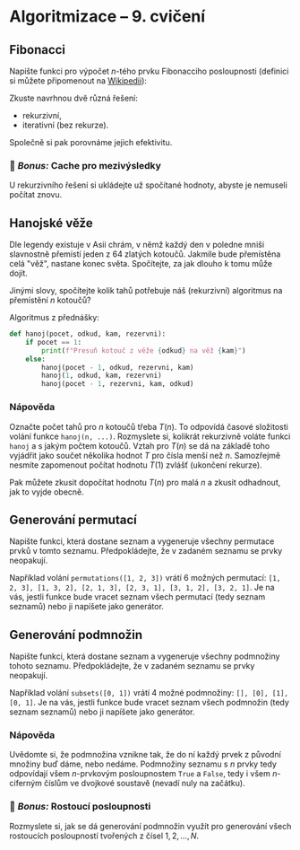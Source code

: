 
<Head>
  <title>Cvičení NPRG030 – Programování 1 – Michal Töpfer</title>
</Head>

# Algoritmizace – 9. cvičení

## Fibonacci

Napište funkci pro výpočet $n$-tého prvku Fibonacciho posloupnosti (definici si můžete připomenout na [Wikipedii](https://cs.wikipedia.org/wiki/Fibonacciho_posloupnost)):

Zkuste navrhnou dvě různá řešení:

* rekurzivní,
* iterativní (bez rekurze).

Společně si pak porovnáme jejich efektivitu.

### 🦉 *Bonus:* Cache pro mezivýsledky

U rekurzivního řešení si ukládejte už spočítané hodnoty, abyste je nemuseli počítat znovu.

## Hanojské věže

Dle legendy existuje v Asii chrám, v němž každý den v poledne mniši slavnostně přemístí jeden z 64 zlatých kotoučů. Jakmile bude přemístěna celá "věž", nastane konec světa. Spočítejte, za jak dlouho k tomu může dojít.

Jinými slovy, spočítejte kolik tahů potřebuje náš (rekurzivní) algoritmus na přemístění $n$ kotoučů?

Algoritmus z přednášky:

```py
def hanoj(pocet, odkud, kam, rezervni):
    if pocet == 1:
        print(f"Presuň kotouč z věže {odkud} na věž {kam}")
    else:
        hanoj(pocet - 1, odkud, rezervni, kam)
        hanoj(1, odkud, kam, rezervni)
        hanoj(pocet - 1, rezervni, kam, odkud)
```

### Nápověda

Označte počet tahů pro $n$ kotoučů třeba $T(n)$. To odpovídá časové složitosti volání funkce `hanoj(n, ...)`.
Rozmyslete si, kolikrát rekurzivně voláte funkci `hanoj` a s jakým počtem kotoučů. Vztah pro $T(n)$ se dá na základě toho vyjádřit jako součet několika hodnot $T$ pro čísla menší než $n$. Samozřejmě nesmíte zapomenout počítat hodnotu $T(1)$ zvlášť (ukončení rekurze).

Pak můžete zkusit dopočítat hodnotu $T(n)$ pro malá $n$ a zkusit odhadnout, jak to vyjde obecně.

## Generování permutací

Napište funkci, která dostane seznam a vygeneruje všechny permutace prvků v tomto seznamu. Předpokládejte, že v zadaném seznamu se prvky neopakují.

Například volání `permutations([1, 2, 3])` vrátí 6 možných permutací: `[1, 2, 3], [1, 3, 2], [2, 1, 3], [2, 3, 1], [3, 1, 2], [3, 2, 1]`. Je na vás, jestli funkce bude vracet seznam všech permutací (tedy seznam seznamů) nebo ji napíšete jako generátor.

## Generování podmnožin

Napište funkci, která dostane seznam a vygeneruje všechny podmnožiny tohoto seznamu. Předpokládejte, že v zadaném seznamu se prvky neopakují.

Například volání `subsets([0, 1])` vrátí 4 možné podmnožiny: `[], [0], [1], [0, 1]`. Je na vás, jestli funkce bude vracet seznam všech podmnožin (tedy seznam seznamů) nebo ji napíšete jako generátor.

### Nápověda

Uvědomte si, že podmnožina vznikne tak, že do ní každý prvek z původní množiny buď dáme, nebo nedáme. Podmnožiny seznamu s $n$ prvky tedy odpovídají všem $n$-prvkovým posloupnostem `True` a `False`, tedy i všem $n$-ciferným číslům ve dvojkové soustavě (nevadí nuly na začátku).

### 🦉 *Bonus:* Rostoucí posloupnosti

Rozmyslete si, jak se dá generování podmnožin využít pro generování všech rostoucích posloupností tvořených z čísel $1, 2, \dots, N$.

